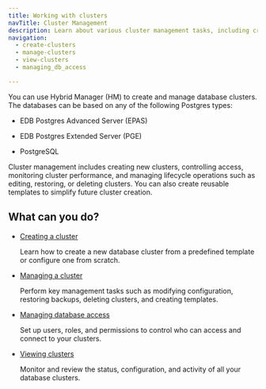 ```yaml
---
title: Working with clusters
navTitle: Cluster Management
description: Learn about various cluster management tasks, including creating, viewing, and managing, for PG AI Hybrid Manager.
navigation:
  - create-clusters
  - manage-clusters
  - view-clusters
  - managing_db_access

---
```


You can use Hybrid Manager (HM) to create and manage database clusters. The databases can be based on any of the following Postgres types:

- EDB Postgres Advanced Server (EPAS)

- EDB Postgres Extended Server (PGE)

- PostgreSQL

Cluster management includes creating new clusters, controlling access, monitoring cluster performance, and managing lifecycle operations such as editing, restoring, or deleting clusters. You can also create reusable templates to simplify future cluster creation.

## What can you do?

- [Creating a cluster](./create-clusters/)

  Learn how to create a new database cluster from a predefined template or configure one from scratch.

- [Managing a cluster](./manage-clusters/)

  Perform key management tasks such as modifying configuration, restoring backups, deleting clusters, and creating templates.

- [Managing database access](./managing_db_access/)

  Set up users, roles, and permissions to control who can access and connect to your clusters.

- [Viewing clusters](./view_clusters/)

  Monitor and review the status, configuration, and activity of all your database clusters.

